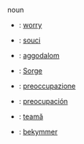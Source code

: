noun

*{{en}}: [[:en:worry|worry]]
*{{fr}}: [[:fr:souci|souci]]
*{{hu}}: [[:hu:aggodalom|aggodalom]]
*{{de}}: [[:de:Sorge|Sorge]]
*{{it}}: [[:it:preoccupazione|preoccupazione]]
*{{ro}}: [[:ro:preocupación|preocupación]]
*{{es}}: [[:es:teamă|teamă]]
*{{sv}}: [[:sv:bekymmer|bekymmer]]